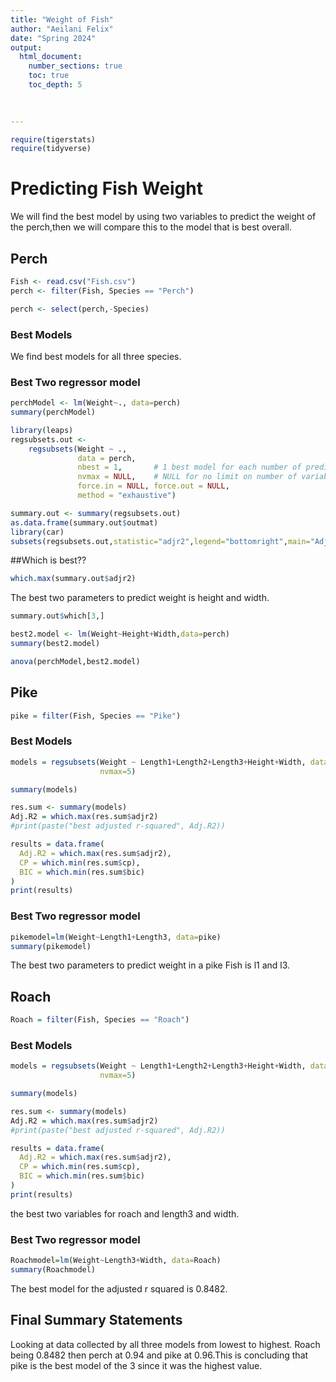 ```yaml
---
title: "Weight of Fish"
author: "Aeilani Felix"
date: "Spring 2024"  
output: 
  html_document:
    number_sections: true
    toc: true
    toc_depth: 5

 
    
---
```



```r
require(tigerstats)
require(tidyverse)
```

# Predicting Fish Weight
We will find the best model by using two variables to predict the weight of the perch,then we will compare this to the model that is best overall.


## Perch

```r
Fish <- read.csv("Fish.csv")
perch <- filter(Fish, Species == "Perch")
```

```r
perch <- select(perch,-Species)
```

### Best Models
We find best models for all three species. 

### Best Two regressor model
```r
perchModel <- lm(Weight~., data=perch)
summary(perchModel)
```
```r
library(leaps)
regsubsets.out <-
    regsubsets(Weight ~ .,
               data = perch,
               nbest = 1,       # 1 best model for each number of predictors
               nvmax = NULL,    # NULL for no limit on number of variables
               force.in = NULL, force.out = NULL,
               method = "exhaustive")

summary.out <- summary(regsubsets.out)
as.data.frame(summary.out$outmat)
library(car)
subsets(regsubsets.out,statistic="adjr2",legend="bottomright",main="Adjusted R^2")
```
##Which is best??  

```r
which.max(summary.out$adjr2)
```

The best two parameters to predict weight is height and width.
```r
summary.out$which[3,]
```

```r
best2.model <- lm(Weight~Height+Width,data=perch)
summary(best2.model)
```

```r
anova(perchModel,best2.model)
```


## Pike
```r
pike = filter(Fish, Species == "Pike")
```

### Best Models
```r
models = regsubsets(Weight ~ Length1+Length2+Length3+Height+Width, data=pike,
                    nvmax=5)

summary(models)

res.sum <- summary(models)
Adj.R2 = which.max(res.sum$adjr2)
#print(paste("best adjusted r-squared", Adj.R2))

results = data.frame(
  Adj.R2 = which.max(res.sum$adjr2),
  CP = which.min(res.sum$cp),
  BIC = which.min(res.sum$bic)
)
print(results)

```

### Best Two regressor model

```r
pikemodel=lm(Weight~Length1+Length3, data=pike)
summary(pikemodel)
```

The best two parameters to predict weight in a pike Fish is l1 and l3.


## Roach
```r
Roach = filter(Fish, Species == "Roach")
```
### Best Models
```r
models = regsubsets(Weight ~ Length1+Length2+Length3+Height+Width, data=Roach,
                    nvmax=5)

summary(models)

res.sum <- summary(models)
Adj.R2 = which.max(res.sum$adjr2)
#print(paste("best adjusted r-squared", Adj.R2))

results = data.frame(
  Adj.R2 = which.max(res.sum$adjr2),
  CP = which.min(res.sum$cp),
  BIC = which.min(res.sum$bic)
)
print(results)

```

the best two variables for roach and length3 and width.

### Best Two regressor model
```r
Roachmodel=lm(Weight~Length3+Width, data=Roach)
summary(Roachmodel)
```

The best model for the adjusted r squared is 0.8482.


## Final Summary Statements

Looking at data collected by all three models from lowest to highest. Roach being 0.8482 then perch at 0.94 and pike at 0.96.This is concluding that pike is the best model of the 3 since it was the highest value. 